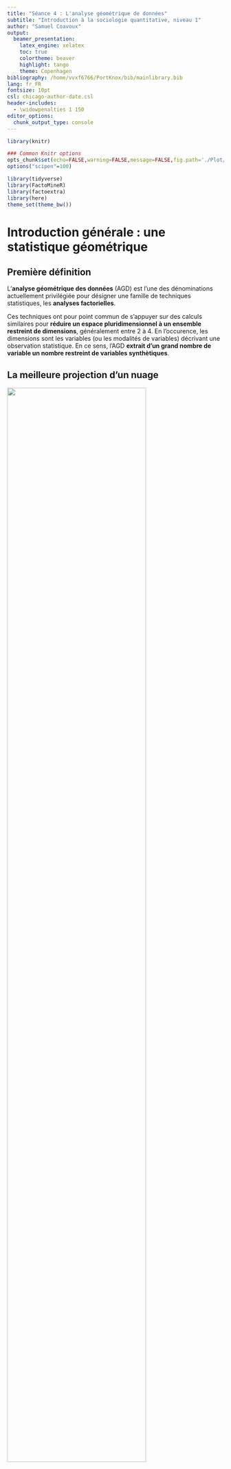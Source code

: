```yaml
---
title: "Séance 4 : L'analyse géométrique de données"
subtitle: "Introduction à la sociologie quantitative, niveau 1"
author: "Samuel Coavoux"
output:
  beamer_presentation:
    latex_engine: xelatex
    toc: true
    colortheme: beaver
    highlight: tango
    theme: Copenhagen
bibliography: /home/vvxf6766/PortKnox/bib/mainlibrary.bib
lang: fr_FR
fontsize: 10pt
csl: chicago-author-date.csl
header-includes:
  - \widowpenalties 1 150
editor_options: 
  chunk_output_type: console
---
```


```r
library(knitr)

### Common Knitr options
opts_chunk$set(echo=FALSE,warning=FALSE,message=FALSE,fig.path='./Plot/plot-', comment="",fig.width=9,fig.height=6,fig.lp="",results="asis")
options("scipen"=100)
```

```r
library(tidyverse)
library(FactoMineR)
library(factoextra)
library(here)
theme_set(theme_bw())

```

# Introduction générale : une statistique géométrique

## Première définition

L'**analyse géométrique des données** (AGD) est l'une des dénominations actuellement privilégiée pour désigner une famille de techniques statistiques, les **analyses factorielles**.

Ces techniques ont pour point commun de s'appuyer sur des calculs similaires pour **réduire un espace pluridimensionnel à un ensemble restreint de dimensions**, généralement entre 2 à 4. En l'occurence, les dimensions sont les variables (ou les modalités de variables) décrivant une observation statistique. En ce sens, l'AGD **extrait d'un grand nombre de variable un nombre restreint de variables synthètiques**.

<!--Ici, un graph d'exemple: résultats d'une ACM-->

## La meilleure projection d'un nuage

![](./img/cheval.png){height=80%}

## La meilleure projection d'un nuage

Le problème: en quoi une représentation est-elle supérieure à une autre? La réponse statistique: la meilleure projection est celle qui maximise la variance, c'est-à-dire qui maintient au mieux les différences entre les observations.

## Histoire

L'analyse de données est parfois considérée comme une branche des statistique opposée à l'analyse inférentielle, et notamment à l'idée selon laquelle les modèles statistiques viendraient seulement confirmer ou infirmer des hypothèses établies par les chercheurs.

Jean-Baul Benzécri, qui se réclame de cette perspective d'analyse de données et est notamment opposé à l'analyse par régression, et ses collaborateurs produisent à partir des années 1960 les principales techniques d'analyse factorielle.

## Usages en sociologie

En sociologie, le succès de l'AGD est du à la rencontre avec le modèle théorique du champ chez Pierre Bourdieu [@duval2013_Lanalysedescorrespondances]. On note des "affinités electives" entre la pensée relationelle de Bourdieu et l'approche géométrique de la statistique multivariée [@rouanet2000].

Comme Benzécri, Bourdieu est méfiant envers la statistique inférentielle, critiquant notamment la "sociologie des variables" incarnée selon lui par l'école de Paul Lazarsfeld.

Une technique française? Spearman avait développé une technique proche, encore souvent utilisée en psychologie ou en biologie.

::: notes

Inventée en France (malgré d'autres techniques proches développées, par exemple, par Charles Spearman: factor analysis pour étudier intelligence humaine), principalement utilisé par une école française de sociologie, et apparemment opposée à la technique centrale de la sociologie états-unienne moderne, la régression [@ollion2011]: l'AGD peut apparaître comme une particularité française. Elle est cependant utilisée en dehors de la sociologie (psychologie, biologie), en dehors de la France (sociologie des pratiques culturelles)

:::

## Bourdieu et l'AGD

> Ceux qui connaissent les principes de l'analyse des correspondances multiples saisiront l'affinité entre cette méthode d'analyse mathématique et la pensée en termes de champ. Ayant pris en compte l'ensemble des agents efficients (individus et, à travers eux, institutions) et l'ensemble des propriétés -- ou des atouts -- qui sont au principe de leur action, on peut attendre de l'analyse des correspondances qui, ainsi utilisée n'a rien de la méthode purement descriptive que veulent y voir ceux qui l'opposent à l'analyse de régression, qu'elle porte au jour la structure des oppositions, ou, ce qui revient au même, la structure de la distribution des pouvoirs et des intérêts spécifiques qui détermine, et explique, les stratégies des agents. [@bourdieu2000_Lesstructuressociales]

## Ceci n'est pas une ACM

![](./img/Bourdieu_EspaceSocial.png){height=80%}

## Toutes choses (in)égales par ailleurs

Les oppositions entre AGD et régression sont à nuancer [@rouanet2002] notamment parce qu'elles concernent plus l'usage de ces techniques que leurs potentialités. Malgré sa réputation de technique exploratoire, l'AGD ne permet pas une approche purement inductive, ne serait-ce que parce qu'elle dépend des variables produites et analysées, qui dépendent elles-mêmes d'hypothèses plus ou moins explicitées.

Cependant, les régressions cherchent à décomposer l'effet de différentes variables et à raisonner toutes choses égales par ailleurs ; l'AGD cherche au contraire les corrélations en permet de raisonner **toutes choses inégales par ailleurs**.

::: notes

Peut-on décomposer l'effet du statut d'agriculteur et l'effet de la résidence rurale? En régression, cela revient à s'interroger sur ce que ferait un agriculteur s'il habitait Paris... En AGD, à constater que les deux sont fortement corrélés.

:::

## Objectifs: une réduction contrôlée de la dimensionnalité

"Systématiser les démarches de l’analyse descriptive" [@volle1997_Analysedesdonnees]. On part d'une situation dans laquelle un individu (au sens statistique: peut-être une personne, une institution, etc.) est définit par de nombreuses variables/modalités de variables.

Il s'agit de "consentir à une perte en information afin d’obtenir un gain en signification" [@volle1997_Analysedesdonnees] et tout en cherchant à limiter cette perte.

## Objectifs: une réduction contrôlée de la dimensionnalité

L'AGD vise à trouver un nombre restreint de méta-variables synthétiques non corrélées, que l'on appelera axes, facteurs ou composants, tels que:

+ il y ait une réduction importante de la dimensionnalité de l'information (on passe d'un grand nombre de variables à un nombre restreint de méta-variables) ;
+ les méta-variables choisit sont celles qui résument le mieux les variables d'origine, c'est-à-dire celles qui **concentrent la plus grande partie de la variance** parmi toutes les méta-variables possibles.

## Techniques

Il existe de nombreuses techniques dans la famille de l'AGD. Les plus connues sont les suivantes:

+ Analyse factorielle des correspondances (AFC) -- *correspondence analysis* (CA) : deux variables catégorielles (il s'agit de l'analyse géométrique d'un tableau croisé);
+ Analyse en composantes principales (ACP) -- *principal component analysis* (PCA) : uniquement des variables quantitatives (plus des variables catégorielles en illustratif);
+ Analyse des correspondances multiples (ACM) -- *multiple correspondence analysis* (MCA) : plusieurs variables catégorielles.

Dans ce cours, nous nous concentrerons sur l'ACM, la plus utilisée aujourd'hui dans la sociologie française, et secondairement sur l'ACP.

## Pourquoi utiliser de l'AGD?

Lorsque l'on souhaite simplifier une base de données. Mais plusieurs cas possibles:

+ explorer une base complexe, en repérant des associations de nombreuses variables que l'on ne peut pas nécessaire repérer deux à deux (il faut tout de même accompagner l'AGD d'autres statistiques descriptives) ;
+ résumer synthétiquement l'information (réduire la dimensionnalité) pour intégrer les nouvelles variables dans d'autres analyses ;
+ mettre au jour des variables latentes, inobservables.

Le troisième cas est celui de l'approche bourdieusienne classique: la mise au jour des capitaux structurant un espace social, qui sont ensuite croisé à des variables illustratives, explicatives.

## Plan du cours

1. Le raisonnement géométrique: notions générales
3. Théorie de l'ACM
4. Interprétation de l'ACM
5. Théorie et interprétation de l'ACP

# Un raisonnement géométrique

## Objectifs

Dans cette première partie, nous allons chercher à comprendre à partir d'une exemple fictionnel comment il est possible de résumer l'information contenue dans un nuage de points. L'objectif est double:

+ comprendre le raisonnement géométrique de l'AGD: il s'agit de dessiner un nuage puis de chercher le ou les axes qui permettent sa meilleure représentation
+ définir les concepts et indicateurs principaux que l'on utilisera par la suite: coordonnées, variance, axe principal, inertie, contribution, cosinus carré.

## Les données initiales

::: notes
On ajoute des poids, car il est possible d'avoir des poids, mais on ne les utilise pas.
:::

```r
d <- data_frame(label = paste0("M", 1:10),
                x = c(0, 6, 14, 6, 12, -8, 2, 6, 10, 12),
                y = c(-12, -10, -6, -2, 0, 2, 4, 4, 10, 10),
                weight = 1)
kable(d)
```



## 

```r
gen_opts <- list(scale_x_continuous(breaks = seq(-15,15), minor_breaks = NULL),
                 scale_y_continuous(breaks = seq(-15,15), minor_breaks = NULL),
                 coord_fixed())
ggplot(data = d, mapping = aes(x = x, y = y, label = label)) + 
  geom_point() +
  geom_label(nudge_x = 1) +
  gen_opts
```

## Trouver le centre du nuage

Le centre du nuage a pour coordonnés la moyenne pondérée des coordonnées des points. 

```r
d <- add_case(d, label = "G", x = mean(d$x), y = mean(d$y), weight = 0)
```

Il s'agit du point tel que la somme des vecteurs entre chaque point du nuage et le centre est nulle.

$$\frac{1}{n}\sum_{i=1}^n{\overrightarrow{GM_i}} = \overrightarrow{0}$$

## 

```r
ggplot(data = d, mapping = aes(x = x, y = y, label = label)) + 
  geom_point() +
  geom_label(nudge_x = 1) +
  geom_hline(yintercept = 0) +
  geom_vline(xintercept = 6) +
  gen_opts

```

## Distance entre deux points et variance du nuage

Le carré de la distance entre deux points est égal à la somme des carrés des distances entre leurs coordonées (Pythagore)

$$\delta_{ij} = (x_i-x_j)^2 + (y_i-y_j)^2$$

La variance du nuage de point est égale à la somme des distances carrés entre chaque points et le centre du nuage G.

$$\text{var} = \sum_{i=1}^n{(x_i-x_G)^2 + (y_i-y_G)^2}$$

## Projection d'un point sur une droite

Les points sont définis par leurs coordonnés x et y. Il s'agit des projections orthogonales de ces points respectivement sur l'abscisse et l'ordonnée.

```r
ggplot(data.frame(x=3, y=5), aes(x, y)) +
  geom_point() +
  geom_vline(aes(xintercept = 0)) +
  geom_hline(aes(yintercept = 0)) +
  geom_segment(data = data.frame(x = 3, y = 5, yend = 0), aes(x = x, xend=x, y=y, yend=yend), linetype = "dashed") +
  lims(x = c(0, 4), y = c(0, 7))
```

## Variance d'un axe

La variance d'un axe est la variance de la projection des points du nuage sur cet axe.

$$var_x = \sum_{i = 1}^n (x_i - x_G)^2$$

## Contribution d'un point au nuage

On appelle contribution d'un point au nuage la part de la variance totale qui est due à ce point, c'est à dire le carré de la distance entre le point et le centre G du nuage.

$$ctr_i = \frac{(x_i-x_G)^2 + (y_i-y_G)^2}{var}$$

Par définition, la contribution est donc comprise entre 0 (si le point se confond avec le centre du nuage) et 1 (si le point est le seul point du nuage différent du centre).

## Contribution d'un point à un axe

De la même façon, on peut calculer la contribution d'un point à un axe. Il s'agit alors de la part de la variance de l'axe due à ce point.

$$ctr_{xi} = \frac{(x_i-x_G)^2}{var_x}$$


## Qualité de la projection: cosinus carré

Le cosinus carré est une mesure de la qualité de la projection d'un point sur un axe.

![](img/cos2.png)


## Qualité de la projection: cosinus carré

$$cos^2 = \frac{(GM')^2}{(GM)^2}$$

Il vaut 0 si $M' = G$, c'est-à-dire si la projection d'un point sur un axe est le centre de cet axe ; il vaut 1 si $M = M'$, c'est à dire si la projection d'un point sur un axe est le point lui-même. Ainsi, plus le cosinus carré est proche de 1 et meilleure est la représentation sur l'axe.

## Axes principaux

On appelle axe principal du nuage la droite qui, passant par le centre du nuage, maximise la variance des projections de chaque point du nuage.

Le second axe principal est l'axe orthogonal au premier et passant par le centre du nuage qui maximise à son tour la variance des projections de chaque point.

## 

```r
insl <- data_frame(slope = c(1.9626105055052, 3.5, 1, -1.5),
                   intercept = -6 * slope,
                   group = letters[1:4])

ggplot(data = d, mapping = aes(x = x, y = y, label = label)) + 
  geom_point() +
  geom_label(nudge_x = 1) +
  geom_abline(data = insl, aes(intercept = intercept, slope = slope, color = group)) +
  scale_color_discrete(guide = FALSE) +
  gen_opts
```

## 

```r

ggplot(data = d, mapping = aes(x = x, y = y, label = label)) + 
  geom_point() +
  geom_label(nudge_x = 1) +
  geom_abline(data = insl[1, ], aes(intercept = intercept, slope = slope, color = group)) +
  scale_color_discrete(guide = FALSE) +
  gen_opts
```

## 

```r
insl <- data_frame(slope = c(1.9626105055052, -0.50952544949443),
                   intercept = -6 * slope)
ggplot(data = d, mapping = aes(x = x, y = y, label = label)) + 
  geom_point() +
  geom_label(nudge_x = 1) +
  geom_abline(data = insl, aes(intercept = intercept, slope = slope)) +
  gen_opts
```

<!--
Singular value decomposition/diagonalisation de matrice-->

## Eigenvalue

On appelle eigenvalue de l'axe n la variance de la projection sur l'axe n du nuage. On la note $\lambda_n$. La somme des $lambda_n$ est égale à la variance totale du nuage

$$\sum_{i=1}^{n}\lambda_n = var$$

On appelle inertie la part de chaque axe dans la variance totale.

$$inertie_i = \frac{\lambda_i}{var}$$

## Principe de l'analyse géométrique de données

Ce qui a été exposé est le principe général de l'AGD: 

1. on part d'une représentation d'un nuage à n dimensions (dans l'exemple, deux) ;
2. on calcule le centre du nuage ainsi que sa variance ;
3. on recherche, par un algorithme, le premier axe qui maximise la variance des projections, puis le deuxième, ... le nième ;
4. on calcule l'eigenvalue de chaque axe ; et sur chaque axe, la contribution et le cosinus carré de chaque axe (qui seront nécessaires à l'interprétation).

Avec n > 3, ce qui est le plus souvent le cas dans l'AGD, il devient impossible ou du moins très difficile de représenter graphiquement le nuage de points, mais la logique géométrique reste inchangée.

## Pondération

Jusque là, nous n'avons parlé que d'un nuaage dans lequel tous les points ont le même poids. Il est possible de réaliser la même opération sur des nuages de points pondérés. Dans ce cas, chaque point se voit attribuer un poids qui mesure son importance dans le nuage.

Le cas le plus fréquent est celui dans lequel on partitionne un nuage de points de poids égal en différents sous-nuages. On peut alors considérer chaque sous-nuage comme étant lui-même un point unique, dont les coordonnés sont égales à la moyenne des coordonnées des points, et dont le poids est égal au nombre de points inclus dans le sous-nuage.

## Partition du nuage

Il est possible de partitionner un nuage de points en sous-ensembles. Chaque sous-ensemble aura pour barycentre le point dont les coordonnées sont la moyenne des coordonnés de ses points (le centre du sous-nuage). Le nuage composé par les barycentres de chaque sous-ensemble, ayant chacun pour poids le nombre de points dans le sous-ensemble, aura les mêmes propriétés que le nuage complet (même centre, même variance)

<!--
Mettre les deux graphes côte à côte
-->

## 

```r
d$group <- c("A", "A", "C", "C", "C", "B", "C", "C", "C", "C", NA)
ggplot(filter(d, !is.na(group)), aes(x, y, color = group, label = label)) +
  geom_point() +
  geom_label(nudge_x = 1) +
  scale_colour_discrete(guide=FALSE) +
  gen_opts
```

## 
```r
filter(d, !is.na(group)) %>% 
  group_by(group) %>% 
  summarise(x = mean(x), y = mean(y), weight = sum(weight)) %>% 
  ggplot(aes(x, y, color = group, label = group, size = (weight*3)^0.5)) +
  geom_point() +
  geom_label(nudge_x = 1.3) +
  scale_x_continuous(breaks = seq(-15,15), minor_breaks = NULL, limits = c(-9, 15)) +
  scale_y_continuous(breaks = seq(-15,15), minor_breaks = NULL, limits = c(-13, 11)) +
  coord_fixed() +
  scale_colour_discrete(guide=FALSE) +
  scale_size(guide=FALSE)
```

## Variance et contribution dans un nuage pondéré

Soit un nuage de $n$ points de poids $w$ et $W$ la somme des poids ($W =\sum_{i=1}^n{w_i}$). Dans ce cas, la variance (du nuage et de la projection sur un axe) et la contribution (idem) sont pondérés. Par exemple, pour un nuage à deux dimensions, la variance est:

$$\text{var} = \sum_{i=1}^n{((x_i-x_G)^2 + (y_i-y_G)^2) \times \frac{w_i}{W}}$$

et la contribution d'un point

$$ctr_i = \frac{((x_i-x_G)^2 + (y_i-y_G)^2) \times \frac{w_i}{W}}{var}$$

# L'analyse en composantes principales

## Principe

L'analyse en composantes principales (principal component analysis, ACP) est une technique d'AGD qui permet de chercher les axes principaux d'un nuage de points définis par des variables quantitatives.

## Préparation des données

Bien que cela ne soit pas obligatoire, il est fortement conseillé de centrer et réduire les variables avant l'ACP. Cela permet de rendre commensurable des mesures réalisées dans des unités variées. La plupart des implémentations informatique de la technique le font automatiquement.

Centrer et réduire une variable signifie la transformer de sorte à ce que sa moyenne soit 0 et son écart-type 1. On remplace ainsi chaque observation $x_i$ de la variable $x$ par une transformation:

$$\frac{x_i - \bar{x}}{\sigma_x}$$

où $\bar{x}$ est la moyenne de $x$ et $\sigma_x$ son écart-type.

## Distances entre des individus

Soit deux observations $e_i$ et $e_j$, définies par leurs coordonnées sur $K$ axes correspondant à autant de variables quantitatives centrées et réduites $x^k$.

La distance carrée entre deux individus est, comme dans le cas général décrit dans la section précédente:

$$d_{ij}^2 = \sum_{k = 1}^K{(x_i^k - x_j^k)^2}$$

## Variance

La variance du nuage est la somme pondérée des distances carrées à l'origine (G)

$$\sum_{i=1}^{n}{\frac{1}{n}\times d^2_{iG}}$$

Si les variables sont centrées et réduites, leur variance respective est de 1 et la variance totale du nuage est donc égale au nombre de variables.

On calcule les axes principaux.

## Représentation graphique

**Des observations**: Les coordonnées de chaque observation sur chaque axe principal est le résultat de sa projection sur cet axe. La contribution d'une observation à un axe est la part de la variance totale des projections des observations sur cet axe produit par la projection de cette observation. Le cosinus carré, qui mesure la qualité de la projection, est celui de l'angle entre la droite reliant le centre du nuage et l'observation et celle reliant le centre du nuage et sa projection sur l'axe.

**Des variables**: Les variables sont représentées sur les axes principaux par leur coefficient de corrélation avec ces axes.

## 

```r
circleFun <- function(center = c(0,0),diameter = 1, npoints = 100){
    r = diameter / 2
    tt <- seq(0,2*pi,length.out = npoints)
    xx <- center[1] + r * cos(tt)
    yy <- center[2] + r * sin(tt)
    return(data.frame(x = xx, y = yy))
}
dat <- circleFun(diameter = 2)
#geom_path will do open circles, geom_polygon will do filled circles

seq <- read.table(text = "
x y xend yend type
0 0 .73 .35 var
.73 0 .73 .35 proj
0 .35 .73 .35 proj", header = TRUE)

lab <- data_frame(x = c(-.3, .73), y = c(.35, -.1), 
                  label = c("{r^2}(Axe_k, x[i])", "{r^2}(Axe_l, x[i])"))

ggplot() + 
  geom_path(aes(x,y), dat) + 
  geom_segment(aes(x = x, y = y, xend = xend, yend = yend), data = filter(seq, type == "var"), arrow = arrow(length = unit(0.15, "inches"))) +
  geom_segment(aes(x = x, y = y, xend = xend, yend = yend), data = filter(seq, type == "proj"), linetype = "dashed") +
  geom_hline(aes(yintercept = 0)) +
  geom_vline(aes(xintercept = 0)) +
  geom_text(aes(x = x, y = y, label = label), data=lab, parse=TRUE) +
  labs(y = "Axe k", x = "Axe l") +
  coord_fixed()
```

## Interprétation

1. Choix du nombre d'axes
2. Interprétation par les coordonnées des variables
3. Interprétation par les observations (selon le jeu de données)
4. Interprétation par les variables supplémentiares

On prend pour exemple un jeu de données mesurant les performances de 41 ahtletes à chacune des dix épreuves de deux compétitions de décathlon.

```r
data(decathlon)
res.pca <- PCA(decathlon, quanti.sup = 11:12, quali.sup=13, graph = FALSE)
```

## Examen de l'inertie

On commence par examiner l'inertie des axes, c'est à dire la part de variance qu'ils résument. On peut pour cela les représenter graphiquement.

Cet examen a pour objectif de déterminer le nombre d'axe à retenir. On cherche à réduire la dimensionnalité des données, et donc à faire en sorte d'avoir un nombre de méta-variables plus faible que le nombre de variables d'origines. On va donc décider à ce stade de conserver seulement les quelques axes les plus importants.

## 

```r
fviz_eig(res.pca)
```

## Choix du nombre d'axes à retenir

Une bonne manière de faire est de rechercher les "coudes" dans le diagramme en barre de l'inertie, c'est-à-dire les écarts importants d'inertie entre deux axes successifs. En effet, il serait injustifié de couper après un axe arbitraire si l'axe suivant à une inertie très proches (et donc qu'il est autant représentatif des données).

L'autre critère à prendre en compte est le degré de finesse que l'on souhaite conserver: préfère-t-on résumer très fortement, et donc plus caricaturalement, l'information des données originelles, ou veux-t-on plus de précision. Plus on souhaite résumer et moins on choisit d'axes.

##

```r
fviz_eig(res.pca)
```

##

```r
fviz_pca_var(res.pca, invisible="quanti.sup", repel = TRUE, axes = c(1, 2))
```

## 

```r
fviz_pca_var(res.pca, invisible="quanti.sup", repel = TRUE, axes = c(3, 4))
```

## Interprétation des axes: contribution des observations

```r
fviz_contrib(res.pca, choice = "ind")
```

## Interprétation des axes: contribution des observations

```r
fviz_contrib(res.pca, choice = "ind", axes = 2)
```

## Interprétation des axes: contribution des observations

```r
fviz_contrib(res.pca, choice = "ind", axes = 3)
```

## Interprétation des axes: contribution des observations

```r
fviz_contrib(res.pca, choice = "ind", axes = 4)
```


## Interprétation des axes: coordonnées des observations

```r
fviz_pca_ind(res.pca, axes = c(1, 2), repel = TRUE)
```

## Interprétation des axes: coordonnées des observations

```r
fviz_pca_ind(res.pca, axes = c(3, 4), repel = TRUE)
```

## 

```r
fviz_pca_var(res.pca,  repel = TRUE, axes = c(1, 2))

```

# Théorie de l'analyse des correspondances multiples

## Principe

L'analyse des correspondances multiples est une technique d'AGD qui permet de résumer un ensemble de variables catégorielles.

Soit une base de données comprenant $Q$ variables; les modalités de la variable $q$ sont désignées par $K_q$; et $K$ désigne l'ensemble des modalités (des catégories), soit la somme des $K_q$ possibles. 

Dans l'ACM, on construit un espace de $K-Q$ dimensions. En effet, une variable à n modalités peut être exprimée graphiquement par $n-1$ axes.

## Principe

Dans cet espace, on projette deux nuages de points: 

+ le nuage des individus: chaque point est une observation de la base de données originale, de poids 1;
+ le nuage des modalités: chaque point est une modalité, dont les coordonnées sont égales à la moyenne des coordonnées des observations qui prennent cette modalité (le barycentre du sous-nuage des individus) et dont le poids est égal au nombre d'observations dans cette catégorie.

Ces deux nuages sont équivalents (même variance, même poids relatifs, même axes principaux). On cherche alors les axes principaux qui résument le mieux le nuage.

## Principe

Enfin, vient la phase d'interprétation des résultats. On décide alors du nombre d'axes qu'ils convient de commenter à l'aide de l'inertie. On nomme alors la structure latente décrite par les axes (les méta-variables) à l'aide des coordonnées, des contributions et des cosinus carrés.

## Distance

La distance carrée entre deux individus $i$ et $i'$ relative à une question $q$ est la somme de l'inverse des fréquences des modalités respectives. 
$$d_q^2(i, i') = \frac{1}{f_k} +\frac{1}{f_{k'}}$$

Elle vaut évidemment 0 si les deux individus ont la même modalité.

La distance carrée totale entre deux individus est la somme pondérée de la distance carrée sur chaque question.

$$d^2(i, i') = \frac{1}{Q}\sum_{q \in Q}{d_q^2(i, i')}$$

## Variance du nuage des individus

La distance d'un point $M_i$ au centre du nuage G est:

$$(GM^i)^2 = (\frac{1}{Q}\sum_{k \in K_i}{\frac{1}{f_k}}) -1$$

La variance du nuage est la somme pondérée des carrés des distances:

$$var = \frac{1}{n}\times \sum_{i = 1}^n{(GM^i)^2} = \frac{K}{Q}-1$$

## Variance du nuage des catégories

La distance carrée entre deux catégories $k$ et $k'$ dépend de l'effectif de chacune, respectivement $n_k$ et $n_{k'}$ et de l'effectif des individus présents dans les deux catégories, $n_{kk'}$.

$$M^kM^{k'} = \frac{n_k + n_{k'} - 2n_{kk'}}{\frac{n_k \times n_{k'}}{n}}$$

Elle est d'autant plus faible que les deux catégories sont souvent choisies en même temps (elle vaut 0 si $n_k + n_{k'} = 2n_{kk'}$, c'est-à-dire si toutes les observations de catégorie $k$ sont également de catégorie $k'$ et vice-versa). Elle est d'autant plus grande qu'il y a peu d'observations ayant les deux catégories entre les deux catégories et que ces catégories ont des effectifs importants.

## Variance du nuage des catégories

La distance carré du point de la catégorie k du centre du nuage est:

$$(GM^k)^2 = \frac{1}{f_k}-1$$

=> plus une catégorie est peu choisie et plus elle est loin du centre du nuage

La variance du nuage des catégories est la même que la variance du nuage des observations, $\frac{K}{Q} - 1$.

## Contribution des catégories

Le point moyen des modalités d'une variable est G.

La contribution d'une catégorie au nuage de point dépend de sa fréquence ; la contribution d'une question de son nombre de modalités

$$ctr_k = \frac{1-f_k}{K-Q}$$

$$ctr_q = \frac{K_q - 1}{K-Q}$$

## Inertie

L'eigenvalue $\lambda_l$ de l'axe principal $l$, est égale à la variance de la projection du nuage sur cet axe. La somme de toutes les eigenvalue est égale à la variance totale du nuage.

## Inertie modifiée

On présente le plus souvent non pas l'eigenvalue brute, mais le taux de variaux $\tau_l$, c'est à dire la part de la variance totale capturée par l'axe principal $l$. $\tau_l = \frac{\lambda_l}{var}$.

Pour les nuages de grandes dimensionnalité, il est normal que ce taux soit relativement faible (de l'ordre de 0.1 pour le premier axe par exemple). C'est un effet de la construction de la méthode. 

Benzecri a donc proposé d'utiliser le taux modifié.

## Inertie modifiée

Le taux modifié s'appuie sur la pseudo-eigenvalue $\lambda'_l$.

$$\lambda'_l = (\frac{Q}{Q-1})^2 \times (\lambda_l - \bar{\lambda})^2 $$

où $\bar{\lambda}$ désigne la moyenne des eigenvalue des axes. 

On peut alors obtenir un taux d'inertie modifié:

$$\tau'_l = \frac{\lambda'_l}{\sum_{l=i}^{l_{max}}{\lambda'_l}}$$

Ce taux peut faciliter la comparaison entre modèles (il pondère l'inertie par la dimensionnalité pour ne pas sanctionner les nuages les plus complexes), mais son usage n'est pas consensuel.

## Elements illustratifs

Il est possible de projeter des individus et des variables supplémentaires.

+ une observation supplémentaire est une observation qui ne participe pas à la construction des axes;
+ une variable supplémentaire est une variable qui ne participe pas au calcul de la distance entre deux individus.

## Elements illustratifs

On calcule les coordonnées sur les axes principaux des observations supplémentaires à partir des modalités de variables actives (elles seront proches des observations dont les modalités sont proches) ; et les coordonnées des modalités supplémentaires sont les barycentres des sous-nuage d'observations dans cette modalité. Les individus et modalités supplémentaires ont des coordonénes et des cosinus carrés qui permettent de mesurer la qualité de leur représentation ; mais la notion de contribution ne fait pas sens pour eux, car ils ne participent pas à la variance du nuage.

# Construction et interprétation de l'ACM

## Interprétation de l'ACM

Le jeu de données d'exemple rassemble le résultat d'un questionnaire portant sur les pratiques de boisson du thé.

```r
data(tea)
res.mca <- MCA(tea,quanti.sup=19,quali.sup=20:36, graph=FALSE)
```

## Choix du nombre d'axes

```r
fviz_eig(res.mca)
```

## Interprétation de l'axe 1

```r
source("mca_df.R")
x <- mca_df(res.mca)
```

```r
fviz_contrib(res.mca, choice = "var", axes = 1)
```

## Interprétation de l'axe 1

```r
select(x, Mod, starts_with("Dim 1")) %>% 
  arrange(desc(`Dim 1 contrib`)) %>% 
  group_by(`Dim 1 coord` > 0) %>% 
  slice(c(1:7)) %>% 
  ungroup() %>% 
  select(-5) %>% 
  arrange(desc(`Dim 1 coord`)) %>% 
  kable()
```

## Interprétation de l'axe 2

```r
fviz_contrib(res.mca, choice = "var", axes = 2)
```

## Interprétation de l'axe 2

```r
select(x, Mod, starts_with("Dim 2")) %>% 
  arrange(desc(`Dim 2 contrib`)) %>% 
  group_by(`Dim 2 coord` > 0) %>% 
  slice(c(1:7)) %>% 
  ungroup() %>% 
  select(-5) %>% 
  arrange(desc(`Dim 2 coord`)) %>% 
  kable()
```

## Interprétation de l'axe 3

```r
fviz_contrib(res.mca, choice = "var", axes = 3)
```

## Interprétation de l'axe 3

```r
select(x, Mod, starts_with("Dim 3")) %>% 
  arrange(desc(`Dim 3 contrib`)) %>% 
  group_by(`Dim 3 coord` > 0) %>% 
  slice(c(1:7)) %>% 
  ungroup() %>% 
  select(-5) %>% 
  arrange(desc(`Dim 3 coord`)) %>% 
  kable()
```

## Diagramme des variables, axes 1 et 2

```r
fviz_mca_var(res.mca, invisible = "quali.sup", repel=TRUE, axes = c(1, 2))
```

## Diagramme des variables, axes 1 et 3

```r
fviz_mca_var(res.mca, invisible = "quali.sup", repel=TRUE, axes = c(1, 3))
```

## Diagramme des observations

```r
fviz_mca_biplot(res.mca, axes = c(1, 2), label = "var", invisible = "quali.sup")
```

## Diagramme des observations

```r
fviz_mca_biplot(res.mca, axes = c(1, 3), label = "var", invisible = "quali.sup")
```

## Variables supplémentaires

```r
fviz_mca_var(res.mca, repel=TRUE, axes = c(1, 2))
```

## Variables supplémentaires

```r
fviz_mca_var(res.mca, repel=TRUE, axes = c(1, 3))
```

## Variables supplémentaires

```r
fviz_mca_ind(res.mca, axes = c(1, 2), habillage = tea$sex, addEllipses = TRUE, label = "")
```

## Variables supplémentaires

```r
fviz_mca_ind(res.mca, axes = c(1, 3), habillage = tea$sex, addEllipses = TRUE, label = "")
```

## Construction: conseils pratiques {.allowframebreaks}

La part de la variance dûe à une variable dépend uniquement du nombre de modalités. Par conséquent, si les variables ont un nombde de modalités très différentes, celles qui ont le plus de modalités vont mécaniquement peser plus lourd dans la construction du nuage et donc dans la détermination des axes principaux.

Il est donc recommandé de ne pas mettre de variables avec un très grand nombre de modalités et de limiter les écarts de nombre de modalité entre variables. 

Plus généralement, si l'on fait l'hypothèse qu'il existe des variables latentes structurant le nuage, qui correspondent à des combinaisons de variables observées, il importe d'équilibrer le nombre supposé de modalités de chaque variable latente.

::: Notes

Exemple: on cherche à cartographier l'espace social et l'on pense le faire avec des capitaux culturels et économiques. S'il y a seulement une question sur le diplôme avec trois modalités, mais plusieurs questions sur le capital économique (patrimoine immobilier en trois niveau, patrimoine financier en trois niveaux, revenus en trois niveaux)... le nuage sera nécessairement surdéterminé par le capital économique.

:::

La distance entre deux individus dépend de l'inverse de la fréquence de leurs modalités ; par conséquent, elle s'accroît considérablement à mesure que la fréquence d'une modalité décroît. Les modalités rares produisent des coordonnées extrêmes dans le nuage et le surdétermine. Dans la mesure du possible, il convient de limiter l'usage de ces modalités à moins qu'elles ne soient effectivement très discriminante.

Ces deux contraintes invitent en fait à recoder les questions pour fusionner les modalités trop proches, en particulier lorsqu'elles sont rares. Il ne s'agit pas d'un impératif: les hypothèses de recherche priment. Si une modalité rare est très discriminante et incommensurable avec d'autres (la possession d'un titre de noblesse par exemple), il faut la conserver.

L'ACM ne peut venir qu'après une étape de description des données. On cherchera notamment, en premier lieu: à identifier les non-réponses et les manières d'y remédier ; à identifier les liens entre les variables et à établir des hypothèses sur leurs associations dans une approche multivariée.

Le choix des variables actives et supplémentaires dépend des traditions de recherche et des questions posées. Le plus souvent, on met en variables actives les variables "dépendantes" et en variables supplémentaires les variables "indépendantes". Ainsi, le nuage est structuré par les pratiques étudiées (les consommations culturelles ; les rapports au travail ; etc.) et on teste l'homologie avec un espace social en regardant si les variables indépendantes sont correlées avec les axes principaux.

Cependant, les variables sociodémographiques sont parfois mises en variables actives, notamment lorsque l'enjeu de l'ACM est de cartographier un espace social pluridimensionnel (par exemple les travaux sur les élites [@denord2011]).

Attention à un point durant l'interprétation: la proximité des projections sur un axe principal ne signifie pas que les points soient effectivement proches. En effet, ils ne permettent d'affirmer une proximité que sur cet axe en particulier. Ainsi, l'interprétation porte d'abord sur les oppositions plutôt que sur les proximités.

## Bibliographie {.allowframebreaks}
